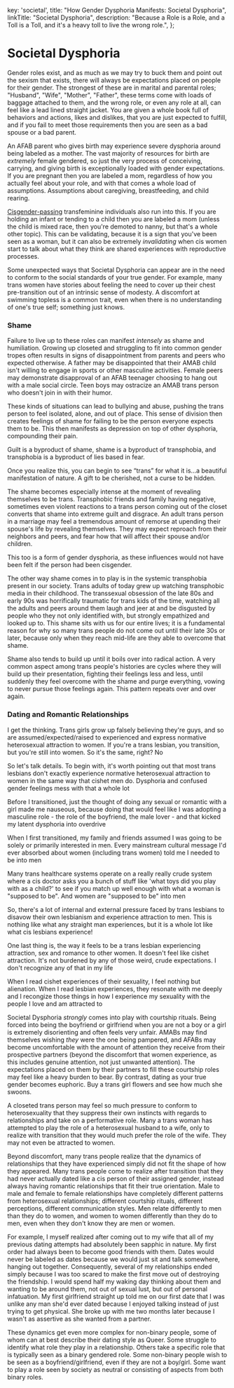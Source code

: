 
  key: 'societal',
  title: "How Gender Dysphoria Manifests: Societal Dysphoria",
  linkTitle: "Societal Dysphoria",
  description: "Because a Role is a Role, and a Toll is a Toll, and it's a heavy toll to live the wrong role.",
};

<Disclaimer />

# Societal Dysphoria

Gender roles exist, and as much as we may try to buck them and point out the sexism that exists, there will always be expectations placed on people for their gender. The strongest of these are in marital and parental roles; "Husband", "Wife", "Mother", "Father", these terms come with loads of baggage attached to them, and the wrong role, or even any role at all, can feel like a lead lined straight jacket. You are given a whole book full of behaviors and actions, likes and dislikes, that you are just expected to fulfill, and if you fail to meet those requirements then you are seen as a bad spouse or a bad parent.

An AFAB parent who gives birth may experience severe dysphoria around being labeled as a mother. The vast majority of resources for birth are *extremely* female gendered, so just the very process of conceiving, carrying, and giving birth is exceptionally loaded with gender expectations. If you are pregnant then you are labeled a mom, regardless of how you actually feel about your role, and with that comes a whole load of assumptions. Assumptions about caregiving, breastfeeding, and child rearing.

[Cisgender-passing](https://en.wikipedia.org/wiki/Passing_(gender)) transfeminine individuals also run into this. If you are holding an infant or tending to a child then you are labeled a mom (unless the child is mixed race, then you're demoted to nanny, but that's a whole other topic). This can be validating, because it is a sign that you've been seen as a woman, but it can also be extremely *invalidating* when cis women start to talk about what they think are shared experiences with reproductive processes.

Some unexpected ways that Societal Dysphoria can appear are in the need to conform to the social standards of your true gender. For example, many trans women have stories about feeling the need to cover up their chest pre-transition out of an intrinsic sense of modesty. A discomfort at swimming topless is a common trait, even when there is no understanding of one's true self; something just knows.

### Shame

Failure to live up to these roles can manifest *intensely* as shame and humiliation. Growing up closeted and struggling to fit into common gender tropes often results in signs of disappointment from parents and peers who expected otherwise. A father may be disappointed that their AMAB child isn't willing to engage in sports or other masculine activities. Female peers may demonstrate disapproval of an AFAB teenager choosing to hang out with a male social circle. Teen boys may ostracize an AMAB trans person who doesn't join in with their humor.

These kinds of situations can lead to bullying and abuse, pushing the trans person to feel isolated, alone, and out of place. This sense of division then creates feelings of shame for failing to be the person everyone expects them to be. This then manifests as depression on top of other dysphoria, compounding their pain.

<Gutter>
  <TwitterEmbed>
    <Tweet
      id="1201138482569195526"
      href="https://twitter.com/Emmy_Zje/status/1201138482569195526"
      username="Emmy_Zje"
      displayName="Dr. Emmy Zje"
      avatar="/twitter/avatars/Emmy_Zje.jpg"
      date="2019-12-01T13:58:24.000Z"
    >
      <Tweet.Body>
        <p>Guilt is a byproduct of shame, shame is a byproduct of transphobia, and transphobia is a byproduct of lies based in fear.</p>
        <p>Once you realize this, you can begin to see “trans” for what it is...a beautiful manifestation of nature. A gift to be cherished, not a curse to be hidden.</p>
      </Tweet.Body>
    </Tweet>
  </TwitterEmbed>
</Gutter>

The shame becomes especially intense at the moment of revealing themselves to be trans. Transphobic friends and family having negative, sometimes even violent reactions to a trans person coming out of the closet converts that shame into extreme guilt and disgrace. An adult trans person in a marriage may feel a tremendous amount of remorse at upending their spouse's life by revealing themselves. They may expect reproach from their neighbors and peers, and fear how that will affect their spouse and/or children.

This too is a form of gender dysphoria, as these influences would not have been felt if the person had been cisgender.

The other way shame comes in to play is in the systemic transphobia present in our society. Trans adults of today grew up watching transphobic media in their childhood. The transsexual obsession of the late 80s and early 90s was horrifically traumatic for trans kids of the time, watching all the adults and peers around them laugh and jeer at and be disgusted by people who they not only identified with, but strongly empathized and looked up to. This shame sits with us for our entire lives; it is a fundamental reason for why so many trans people do not come out until their late 30s or later, because only when they reach mid-life are they able to overcome that shame.

Shame also tends to build up until it boils over into radical action. A very common aspect among trans people's histories are cycles where they will build up their presentation, fighting their feelings less and less, until suddenly they feel overcome with the shame and purge everything, vowing to never pursue those feelings again. This pattern repeats over and over again.

### Dating and Romantic Relationships

<Gutter>
  <TwitterEmbed>
    <Tweet
      id="1216109204093722630"
      href="https://twitter.com/Adoratrix/status/1216109204093722630"
      username="Adoratrix"
      displayName="Callidora"
      avatar="/twitter/avatars/Adoratrix.jpg"
      date="2020-01-11T21:26:43.000Z"
    >
      <Tweet.Body>
        <p>I get the thinking. Trans girls grow up falsely believing they're guys, and so are assumed/expected/raised to experienced and express normative heterosexual attraction to women. If you're a trans lesbian, you transition, but you're still into women. So it's the same, right? No</p>
      </Tweet.Body>
    </Tweet>
    <Tweet
      id="1216109206509694979"
      href="https://twitter.com/Adoratrix/status/1216109206509694979"
      username="Adoratrix"
      displayName="Callidora"
      avatar="/twitter/avatars/Adoratrix.jpg"
      date="2020-01-11T21:26:43.000Z"
    >
      <Tweet.Body>
        <p>So let's talk details. To begin with, it's worth pointing out that most trans lesbians don't exactly experience normative heterosexual attraction to women in the same way that cishet men do. Dysphoria and confused gender feelings mess with that a whole lot</p>
      </Tweet.Body>
    </Tweet>
    <Tweet
      id="1216109207671508992"
      href="https://twitter.com/Adoratrix/status/1216109207671508992"
      username="Adoratrix"
      displayName="Callidora"
      avatar="/twitter/avatars/Adoratrix.jpg"
      date="2020-01-11T21:26:43.000Z"
    >
      <Tweet.Body>
        <p>Before I transitioned, just the thought of doing any sexual or romantic with a girl made me nauseous, because doing that would feel like I was adopting a masculine role - the role of the boyfriend, the male lover - and that kicked my latent dysphoria into overdrive</p>
      </Tweet.Body>
    </Tweet>
    <Tweet
      id="1216109214994747393"
      href="https://twitter.com/Adoratrix/status/1216109214994747393"
      username="Adoratrix"
      displayName="Callidora"
      avatar="/twitter/avatars/Adoratrix.jpg"
      date="2020-01-11T21:26:45.000Z"
    >
      <Tweet.Body>
        <p>When I first transitioned, my family and friends assumed I was going to be solely or primarily interested in men. Every mainstream cultural message I'd ever absorbed about women (including trans women) told me I needed to be into men</p>
      </Tweet.Body>
    </Tweet>
    <Tweet
      id="1216110299285200896"
      href="https://twitter.com/Adoratrix/status/1216110299285200896"
      username="Adoratrix"
      displayName="Callidora"
      avatar="/twitter/avatars/Adoratrix.jpg"
      date="2020-01-11T21:31:04.000Z"
    >
      <Tweet.Body>
        <p>Many trans healthcare systems operate on a really really crude system where a cis doctor asks you a bunch of stuff like 'what toys did you play with as a child?' to see if you match up well enough with what a woman is "supposed to be". And women are "supposed to be" into men</p>
      </Tweet.Body>
    </Tweet>
    <Tweet
      id="1216110666626555904"
      href="https://twitter.com/Adoratrix/status/1216110666626555904"
      username="Adoratrix"
      displayName="Callidora"
      avatar="/twitter/avatars/Adoratrix.jpg"
      date="2020-01-11T21:32:31.000Z"
    >
      <Tweet.Body>
        <p>So, there's a lot of internal and external pressure faced by trans lesbians to disavow their own lesbianism and experience attraction to men. This is nothing like what any straight man experiences, but it is a whole lot like what cis lesbians experience!</p>
      </Tweet.Body>
    </Tweet>
    <Tweet
      id="1216111083997605888"
      href="https://twitter.com/Adoratrix/status/1216111083997605888"
      username="Adoratrix"
      displayName="Callidora"
      avatar="/twitter/avatars/Adoratrix.jpg"
      date="2020-01-11T21:34:11.000Z"
    >
      <Tweet.Body>
        <p>One last thing is, the way it feels to be a trans lesbian experiencing attraction, sex and romance to other women. It doesn't feel like cishet attraction. It's not burdened by any of those weird, crude expectations. I don't recognize any of that in my life</p>
      </Tweet.Body>
    </Tweet>
    <Tweet
      id="1216112014411599877"
      href="https://twitter.com/Adoratrix/status/1216112014411599877"
      username="Adoratrix"
      displayName="Callidora"
      avatar="/twitter/avatars/Adoratrix.jpg"
      date="2020-01-11T21:37:53.000Z"
    >
      <Tweet.Body>
        <p>When I read cishet experiences of their sexuality, I feel nothing but alienation. When I read lesbian experiences, they resonate with me deeply and I recongize those things in how I experience my sexuality with the people I love and am attracted to</p>
      </Tweet.Body>
    </Tweet>
  </TwitterEmbed>
</Gutter>

Societal Dysphoria *strongly* comes into play with courtship rituals. Being forced into being the boyfriend or girlfriend when you are not a boy or a girl is extremely disorienting and often feels very unfair. AMABs may find themselves wishing *they* were the one being pampered, and AFABs may become uncomfortable with the amount of attention they receive from their prospective partners (beyond the discomfort that women experience, as this includes genuine attention, not just unwanted attention). The expectations placed on them by their partners to fill these courtship roles may feel like a heavy burden to bear. By contrast, dating as your true gender becomes euphoric. Buy a trans girl flowers and see how much she swoons.

A closeted trans person may feel so much pressure to conform to heterosexuality that they suppress their own instincts with regards to relationships and take on a performative role. Many a trans woman has attempted to play the role of a heterosexual husband to a wife, only to realize with transition that they would much prefer the role of the wife. They may not even be attracted to women.

Beyond discomfort, many trans people realize that the dynamics of relationships that they have experienced simply did not fit the shape of how they appeared. Many trans people come to realize after transition that they had never actually dated like a cis person of their assigned gender, instead always having romantic relationships that fit their true orientation. Male to male and female to female relationships have completely different patterns from heterosexual relationships; different courtship rituals, different perceptions, different communication styles. Men relate differently to men than they do to women, and women to women differently than they do to men, even when they don't know they are men or women.

For example, I myself realized after coming out to my wife that all of my previous dating attempts had absolutely been sapphic in nature. My first order had always been to become good friends with them. Dates would never be labeled as dates because we would just sit and talk somewhere, hanging out together. Consequently, several of my relationships ended simply because I was too scared to make the first move out of destroying the friendship. I would spend half my waking day thinking about them and wanting to be around them, not out of sexual lust, but out of personal infatuation. My first girlfriend straight up told me on our first date that I was unlike any man she'd ever dated because I enjoyed talking instead of just trying to get physical. She broke up with me two months later because I wasn't as assertive as she wanted from a partner.

These dynamics get even more complex for non-binary people, some of whom can at best describe their dating style as Queer. Some struggle to identify what role they play in a relationship. Others take a specific role that is typically seen as a binary gendered role. Some non-binary people wish to be seen as a boyfriend/girlfriend, even if they are not a boy/girl. Some want to play a role seen by society as neutral or consisting of aspects from both binary roles.
